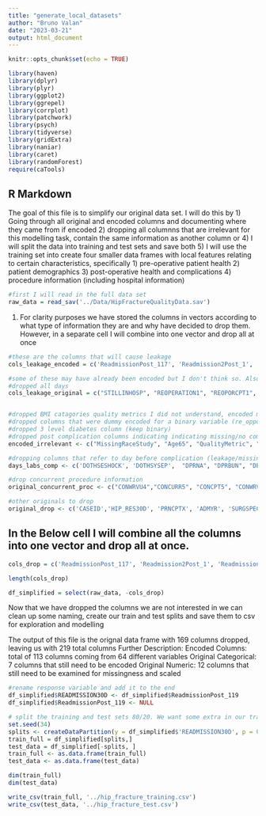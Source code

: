 ```yaml
---
title: "generate_local_datasets"
author: "Bruno Valan"
date: "2023-03-21"
output: html_document
---
```


```r
knitr::opts_chunk$set(echo = TRUE)

library(haven)
library(dplyr)
library(plyr)
library(ggplot2)
library(ggrepel)
library(corrplot)
library(patchwork)
library(psych)
library(tidyverse)
library(gridExtra)
library(naniar)
library(caret)
library(randomForest)
require(caTools)

```

## R Markdown
The goal of this file is to simplify our original data set. I will do this by 
1) Going through all original and encoded columns and documenting where they came from if encoded 
2) dropping all columnns that are irrelevant for this modelling task, contain the same information as another column or 
4) I will split the data into training and test sets and save both 
5) I will use the training set into create four smaller data frames with local features relating to certain characteristics, specifically
  1) pre-operative patient health 
  2) patient demographics 
  3) post-operative health and complications
  4) procedure information (including hospital information)

```r
#first I will read in the full data set 
raw_data = read_sav('../Data/HipFractureQualityData.sav')

```
1. For clarity purposes we have stored the columns in vectors according to what type of information they are and why have decided to drop them. However, in a separate cell I will combine into one vector and drop all at once  

```r
#these are the columns that will cause leakage 
cols_leakage_encoded = c('ReadmissionPost_117', 'Readmission2Post_1', 'Readmission2Post_2', 'Readmission2Post_3', 'Readmission3Post_4', 'Readmission3Post_5', 'Mortality', 'AnyAdverseEvent', 'ClaivenDindo', 'PostOpResidence30_36', 'PostOpResidence30_37', 'PostOpResidence30_38', 'PostOpResidence30_39', 'PostOpResidence30_40', 'PostOpResidence30_41', 'PostOpResidence30_42', 'PostOpResidence30_43')

#some of these may have already been encoded but I don't think so. Also our un encoded response is being dropped here
#dropped all days 
cols_leakage_original = c("STILLINHOSP", "REOPERATION1", "REOPORCPT1", "REOPERATION2", "RETOR2PODAYS", "REOPOR2CPT1", "RETOR2RELATED", "REOPOR2ICD91", "REOPERATION3", "READMISSION1", "READMPODAYS1", "UNPLANNEDREADMISSION1", "READMRELATED1", "READMSUSPREASON1", "READMISSION2", "READMPODAYS2", "UNPLANNEDREADMISSION2", "READMRELATED2", "READMRELICD92", "READMISSION3","READMPODAYS3", "UNPLANNEDREADMISSION3", "READMRELATED3", "READMSUSPREASON3", "READMRELICD93" )


#dropped BMI catagories quality metrics I did not understand, encoded missingness, 
#dropped columns that were dummy encoded for a binary variable (re_oppost_115, Stroke_1)
#dropped 3 level diabetes column (keep binary)
#dropped post complication columns indicating indicating missing/no complication (WBAT 18/19)
encoded_irrelevant <- c("MissingRaceStudy", "Age65", "QualityMetric", "QualityGreater2", "casematch22", "albuminmissing", 'MissingVariableInfo2', 'BMICategories', 'agemissing', 'HtMissing1', 'WtMissing1', 'LOSmissing', 'ReOPPost_115', 'DiabetesPre_33', 'DiabetesPre_34', 'DiabetesPre_35', 'Stroke_1', 'Ethnicity_12', 'Ethnicity_13', 'StrokePost_101', 'WBATPOD1_18', 'WBATPOD1_19', 'PreOpDelirium_3', 'PreOpMOBAID_9', 'DVTProphylaxisPost28_22', 'PostOpDelirium_27', 'PreOpMOBAID_9', 'PostOpMobAid_30', 'PostOpMobAid_32')

#dropping columns that refer to day before complication (leakage/missingness) and days between pre-op labs and surgery (missingness/irrelevant)
days_labs_comp <- c('DOTHSESHOCK', 'DOTHSYSEP',  "DPRNA", "DPRBUN", "DPRCREAT", "DPRALBUM", "DPRBILI", "DPRSGOT", "DPRALKPH", "DPRWBC", "DPRHCT", "DPRPLATE", "DPRPTT", "DPRPT", "DPRINR", "DSUPINFEC", "DWNDINFD","DORGSPCSSI", "DDEHIS", "DOUPNEUMO", "DREINTUB", "DPULEMBOL", "DFAILWEAN","DRENAINSF", "DOPRENAFL", "DURNINFEC", "DCNSCVA", "DCDARREST", "DCDMI", "DOTHBLEED", "DOTHDVT", "DOTHSYSEP", "DOTHSESHOCK", "DOPERTOD")

#drop concurrent procedure information 
original_concurrent_proc <- c("CONWRVU4","CONCURR5", "CONCPT5", "CONWRVU5", "OTHERWRVU1", "OTHERPROC2", "OTHERCPT2", "OTHERWRVU2", "OTHERPROC3", "OTHERCPT3", "OTHERWRVU3", "OTHERPROC4", "OTHERCPT4", "OTHERWRVU4", "OTHERPROC5", "OTHERCPT5", "OTHERWRVU5", "CONCURR1", "CONCPT1", "CONWRVU1", "CONCURR2", "CONCPT2", "CONWRVU2", "CONCURR3", "CONCPT3", "CONWRVU3", "CONCURR4", "OTHERPROC1", "OTHERCPT1",  "CONCPT4" ) 

#other originals to drop
original_drop <- c('CASEID','HIP_RES30D', 'PRNCPTX', 'ADMYR', 'SURGSPEC', 'READMSUSPREASON2', 'RETORRELATED', 'BLEED_UNITS_TOT', 'DOTHCDIFF', 'NOTHCDIFF', 'DOTHCDIFF', 'ANESTHES_OTHER', 'PODIAG_OTHER10', 'PODIAG_OTHER', 'WOUND_CLOSURE', 'DOPERTOD', 'PODIAGTX10', 'PODIAG10', 'PODIAGTX', 'PODIAG',  "RETORPODAYS", 'YRDEATH', 'HDISDT', 'EOL_WDCARE' )

```
## In the Below cell I will combine all the columns into one vector and drop all at once. 


```r
cols_drop = c('ReadmissionPost_117', 'Readmission2Post_1', 'Readmission2Post_2', 'Readmission2Post_3', 'Readmission3Post_4', 'Readmission3Post_5', 'Mortality', 'AnyAdverseEvent', 'ClaivenDindo', 'PostOpResidence30_36', 'PostOpResidence30_37', 'PostOpResidence30_38', 'PostOpResidence30_39', 'PostOpResidence30_40', 'PostOpResidence30_41', 'PostOpResidence30_42', 'PostOpResidence30_43',"STILLINHOSP", "REOPERATION1", "REOPORCPT1", "REOPERATION2", "RETOR2PODAYS", "REOPOR2CPT1", "RETOR2RELATED", "REOPOR2ICD91", "REOPERATION3", "READMISSION1", "READMPODAYS1", "UNPLANNEDREADMISSION1", "READMRELATED1", "READMSUSPREASON1", "READMISSION2", "READMPODAYS2", "UNPLANNEDREADMISSION2", "READMRELATED2", "READMRELICD92", "READMISSION3","READMPODAYS3", "UNPLANNEDREADMISSION3", "READMRELATED3", "READMSUSPREASON3", "READMRELICD93", "MissingRaceStudy", "Age65", "QualityMetric", "QualityGreater2", "casematch22", "albuminmissing", 'MissingVariableInfo2', 'BMICategories', 'agemissing', 'HtMissing1', 'WtMissing1', 'LOSmissing', 'ReOPPost_115', 'DiabetesPre_33', 'DiabetesPre_34', 'DiabetesPre_35', 'Stroke_1', 'Ethnicity_12', 'Ethnicity_13', 'StrokePost_101', 'WBATPOD1_19', 'PreOpDelirium_3', 'PreOpMOBAID_9', 'DVTProphylaxisPost28_22', 'PostOpDelirium_27', 'PreOpMOBAID_9', 'PostOpMobAid_30', 'PostOpMobAid_32', 'DOTHSESHOCK', 'DOTHSYSEP',  "DPRNA", "DPRBUN", "DPRCREAT", "DPRALBUM", "DPRBILI", "DPRSGOT", "DPRALKPH", "DPRWBC", "DPRHCT", "DPRPLATE", "DPRPTT", "DPRPT", "DPRINR", "DSUPINFEC", "DWNDINFD","DORGSPCSSI", "DDEHIS", "DOUPNEUMO", "DREINTUB", "DPULEMBOL", "DFAILWEAN","DRENAINSF", "DOPRENAFL", "DURNINFEC", "DCNSCVA", "DCDARREST", "DCDMI", "DOTHBLEED", "DOTHDVT", "DOTHSYSEP", "DOTHSESHOCK", "DOPERTOD", "CONWRVU4","CONCURR5", "CONCPT5", "CONWRVU5", "OTHERWRVU1", "OTHERPROC2", "OTHERCPT2", "OTHERWRVU2", "OTHERPROC3", "OTHERCPT3", "OTHERWRVU3", "OTHERPROC4", "OTHERCPT4", "OTHERWRVU4", "OTHERPROC5", "OTHERCPT5", "OTHERWRVU5", "CONCURR1", "CONCPT1", "CONWRVU1", "CONCURR2", "CONCPT2", "CONWRVU2", "CONCURR3", "CONCPT3", "CONWRVU3", "CONCURR4", "OTHERPROC1", "OTHERCPT1",  "CONCPT4", 'CASEID','HIP_RES30D', 'PRNCPTX', 'ADMYR', 'SURGSPEC', 'READMSUSPREASON2', 'RETORRELATED', 'BLEED_UNITS_TOT', 'DOTHCDIFF', 'NOTHCDIFF', 'DOTHCDIFF', 'ANESTHES_OTHER', 'PODIAG_OTHER10', 'PODIAG_OTHER', 'WOUND_CLOSURE', 'DOPERTOD', 'PODIAGTX10', 'PODIAG10', 'PODIAGTX', 'PODIAG',  "RETORPODAYS", 'YRDEATH', 'HDISDT', 'EOL_WDCARE', 'PropensityScore22', 'PRALBUM', 'PRBILI', 'PRSGOT', 'PRALKPH', 'PRPTT', 'PRINR', 'PRPT', 'WNDCLAS', 'MORTPROB', 'MORBPROB')

length(cols_drop)

df_simplified = select(raw_data, -cols_drop)

```

Now that we have dropped the columns we are not interested in we can clean up some naming, create our train and test splits and save them to csv for exploration and modelling

The output of this file is the orignal data frame with 169 columns dropped, leaving us with 219 total columns
Further Description: 
Encoded Columns: total of 113 columns coming from 64 different variables 
Original Categorical: 7 columns that still need to be encoded 
Original Numeric: 12 columns that still need to be examined for missingness and scaled

```r
#rename response variable and add it to the end 
df_simplified$READMISSION30D <- df_simplified$ReadmissionPost_119
df_simplified$ReadmissionPost_119 <- NULL
```


```r
# split the training and test sets 80/20. We want some extra in our training for validation. Stratify Y due to class imbalance
set.seed(34)
splits <- createDataPartition(y = df_simplified$'READMISSION30D', p = 0.8, list = FALSE)
train_full = df_simplified[splits,]
test_data = df_simplified[-splits, ]
train_full <- as.data.frame(train_full)
test_data <- as.data.frame(test_data)
```



```r
dim(train_full)
dim(test_data)
```




```r
write_csv(train_full, '../hip_fracture_training.csv')
write_csv(test_data, '../hip_fracture_test.csv')

```


